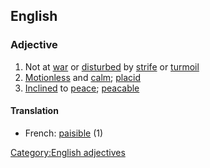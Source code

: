 ==English==
===Adjective===
# Not at [[war]] or [[disturbed]] by [[strife]] or [[turmoil]]
# [[Motionless]] and [[calm]]; [[placid]]
# [[Inclined]] to [[peace]]; [[peacable]]
====Translation====
*French: [[paisible]] (1)
[[Category:English adjectives]]